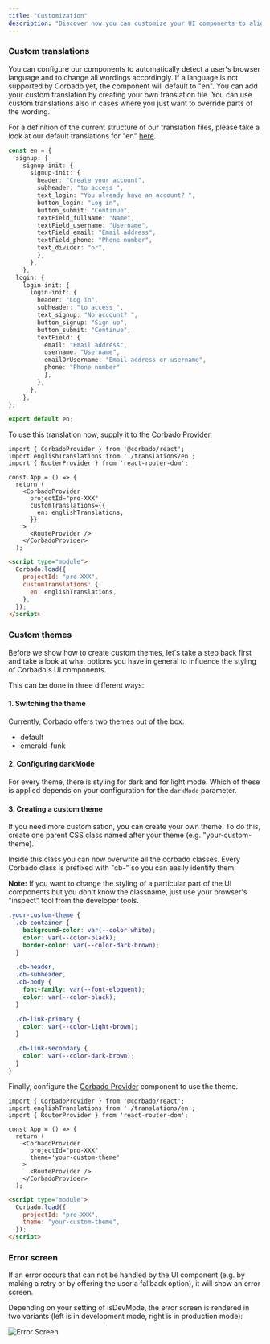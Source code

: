 ```yaml
---
title: "Customization"
description: "Discover how you can customize your UI components to align with your preferences and needs."
---
```


### Custom translations

You can configure our components to automatically detect a user's browser language and to change all wordings accordingly. If a language is not supported by Corbado yet, the component will default to "en". You can add your custom translation by creating your own translation file. You can use custom translations also in cases where you just want to override parts of the wording.

For a definition of the current structure of our translation files, please take a look at our default translations for "en" [here](https://github.com/corbado/javascript/blob/main/packages/shared-ui/src/i18n/en.json).

```typescript Custom Translations
const en = {
  signup: {
    signup-init: {
      signup-init: {
        header: "Create your account",
        subheader: "to access ",
        text_login: "You already have an account? ",
        button_login: "Log in",
        button_submit: "Continue",
        textField_fullName: "Name",
        textField_username: "Username",
        textField_email: "Email address",
        textField_phone: "Phone number",
        text_divider: "or",
        },
      },
    },
  login: {
    login-init: {
      login-init: {
        header: "Log in",
        subheader: "to access ",
        text_signup: "No account? ",
        button_signup: "Sign up",
        button_submit: "Continue",
        textField: {
          email: "Email address",
          username: "Username",
          emailOrUsername: "Email address or username",
          phone: "Phone number"
          },
        },
      },
    },
};

export default en;
```

To use this translation now, supply it to the [Corbado Provider](/frontend-integration/ui-components/corbadoprovider).

<CodeGroup>

```tsx React
import { CorbadoProvider } from '@corbado/react';
import englishTranslations from './translations/en';
import { RouterProvider } from 'react-router-dom';

const App = () => {
  return (
    <CorbadoProvider
      projectId="pro-XXX"
      customTranslations={{
        en: englishTranslations,
      }}
    >
      <RouteProvider />
    </CorbadoProvider>
  );
```

```html VanillaJS
<script type="module">
  Corbado.load({
    projectId: "pro-XXX",
    customTranslations: {
      en: englishTranslations,
    },
  });
</script>
```

</CodeGroup>

### Custom themes

Before we show how to create custom themes, let's take a step back first and take a look at what options you have in general to influence the styling of Corbado's UI components.

This can be done in three different ways:

#### 1. Switching the theme

Currently, Corbado offers two themes out of the box:

- default
- emerald-funk

#### 2. Configuring darkMode

For every theme, there is styling for dark and for light mode. Which of these is applied depends on your configuration for the `darkMode` parameter.

#### 3. Creating a custom theme

If you need more customisation, you can create your own theme. To do this, create one parent CSS class named after your theme (e.g. "your-custom-theme).&#x20;

Inside this class you can now overwrite all the corbado classes. Every Corbado class is prefixed with "cb-" so you can easily identify them.&#x20;

**Note:** If you want to change the styling of a particular part of the UI components but you don't know the classname, just use your browser's "inspect" tool from the developer tools.



```css Custome Theme
.your-custom-theme {
  .cb-container {
    background-color: var(--color-white);
    color: var(--color-black);
    border-color: var(--color-dark-brown);
  }

  .cb-header,
  .cb-subheader,
  .cb-body {
    font-family: var(--font-eloquent);
    color: var(--color-black);
  }

  .cb-link-primary {
    color: var(--color-light-brown);
  }

  .cb-link-secondary {
    color: var(--color-dark-brown);
  }
}
```

Finally, configure the [Corbado Provider](/frontend-integration/ui-components/corbadoprovider) component to use the theme.

<CodeGroup>

```tsx React
import { CorbadoProvider } from '@corbado/react';
import englishTranslations from './translations/en';
import { RouterProvider } from 'react-router-dom';

const App = () => {
  return (
    <CorbadoProvider
      projectId="pro-XXX"
      theme='your-custom-theme'
    >
      <RouteProvider />
    </CorbadoProvider>
  );
```

```html VanillaJS
<script type="module">
  Corbado.load({
    projectId: "pro-XXX",
    theme: "your-custom-theme",
  });
</script>
```

</CodeGroup>

### Error screen

If an error occurs that can not be handled by the UI component (e.g. by making a retry or by offering the user a fallback option), it will show an error screen.&#x20;

Depending on your setting of isDevMode, the error screen is rendered in two variants (left is in development mode, right is in production mode):

![Error Screen](/images/frontend-integration/ui-components/corbado-provider/error-screen.webp)
